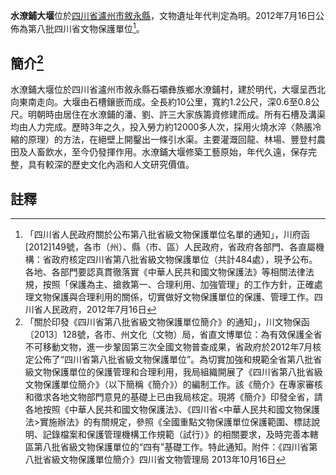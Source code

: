 {{msg:四川省文物保護單位
|名稱 = 水潦鋪大堰
|編號 = 122
|圖片 = 
|級別 = S8
|分類 = 
|時代 = [[明代|明代]]
|地点 = [[四川省|四川省]][[瀘州市|瀘州市]][[敘永縣|敘永縣]]
|坐標 =
|登錄 = 2012年7月16日
}}
'''水潦鋪大堰'''位於[[四川省|四川省]][[瀘州市|瀘州市]][[敘永縣|敘永縣]]，文物遺址年代判定為明。2012年7月16日公佈為第八批四川省文物保護單位<ref>「四川省人民政府關於公布第八批省級文物保護單位名單的通知」，川府函[2012]149號，各市（州）、縣（市、區）人民政府，省政府各部門、各直屬機構：省政府核定四川省第八批省級文物保護單位（共計484處），現予公布。各地、各部門要認真貫徹落實《中華人民共和國文物保護法》等相關法律法規，按照「保護為主、搶救第一、合理利用、加強管理」的工作方針，正確處理文物保護與合理利用的關係，切實做好文物保護單位的保護、管理工作。四川省人民政府，2012年7月16日</ref>。
== 簡介<ref>「關於印發《四川省第八批省級文物保護單位簡介》的通知」，川文物保函〔2013〕128號，各市、州文化（文物）局，省直文博單位：為有效保護全省不可移動文物，進一步鞏固第三次全國文物普查成果，省政府於2012年7月核定公佈了“四川省第八批省級文物保護單位”。為切實加強和規範全省第八批省級文物保護單位的保護管理和合理利用，我局組織開展了《四川省第八批省級文物保護單位簡介》（以下簡稱《簡介》）的編制工作。該《簡介》在專家審核和徵求各地文物部門意見的基礎上已由我局核定。現將《簡介》印發全省，請各地按照《中華人民共和國文物保護法》、《四川省<中華人民共和國文物保護法>實施辦法》的有關規定，參照《全國重點文物保護單位保護範圍、標誌說明、記錄檔案和保護管理機構工作規範（試行）》的相關要求，及時完善本轄區第八批省級文物保護單位的“四有”基礎工作。特此通知。附件：《四川省第八批省級文物保護單位簡介》四川省文物管理局  2013年10月16日</ref> ==
水潦鋪大堰位於四川省瀘州市敘永縣石壩彝族鄉水潦鋪村，建於明代，大堰呈西北向東南走向。大堰由石槽鑲嵌而成。全長約10公里，寬約1.2公尺，深0.6至0.8公尺。明朝時由居住在水潦鋪的潘、劉、許三大家族籌資修建而成。所有石槽及溝渠均由人力完成。歷時3年之久，投入勞力約12000多人次，採用火燒水淬〈熱脹冷縮的原理）的方法，在絕壁上開鑿出一條引水渠。主要灌溉回龍、林場、豐登村農田及人畜飲水，至今仍發揮作用。水潦鋪大堰修築工藝原始，年代久遠，保存完整，具有較深的歷史文化內涵和人文研究價值。
==註釋==
{{reflist}}